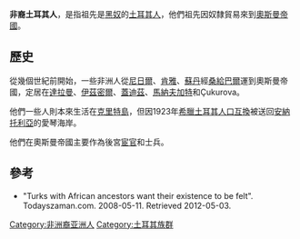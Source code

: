 {{expand|time=2018-05-09T17:32:23+00:00}}
{{refimprove|time=2018-05-09T17:32:23+00:00}}
'''非裔土耳其人'''，是指祖先是[[黑奴|黑奴]]的[[土耳其人|土耳其人]]，他們祖先因奴隸貿易來到[[奧斯曼帝國|奧斯曼帝國]]。

==歷史==
從幾個世紀前開始，一些非洲人從[[尼日爾|尼日爾]]、[[肯雅|肯雅]]、[[蘇丹|蘇丹]]經[[桑給巴爾|桑給巴爾]]運到奧斯曼帝國，定居在[[達拉曼|達拉曼]]、[[伊茲密爾|伊茲密爾]]、[[蓋迪茲|蓋迪茲]]、[[馬納夫加特|馬納夫加特]]和Çukurova。

他們一些人則本來生活在[[克里特島|克里特島]]，但因1923年[[希臘土耳其人口互換|希臘土耳其人口互換]]被送回[[安納托利亞|安納托利亞]]的愛琴海岸。

他們在奧斯曼帝國主要作為後宮[[宦官|宦官]]和士兵。

==參考==
*"Turks with African ancestors want their existence to be felt". Todayszaman.com. 2008-05-11. Retrieved 2012-05-03.

[[Category:非洲裔亚洲人|Category:非洲裔亚洲人]]
[[Category:土耳其族群|Category:土耳其族群]]